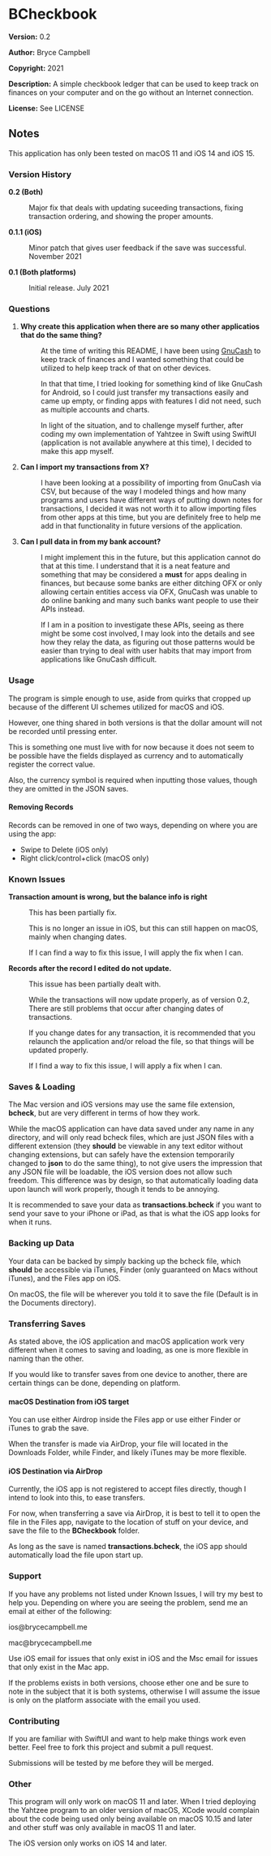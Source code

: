 =BCheckbook=

'''Version:''' 0.2

'''Author:''' Bryce Campbell

'''Copyright:''' 2021

'''Description:''' A simple checkbook ledger that can be used to keep track on finances on your computer and on the go without an Internet connection.

'''License:''' See LICENSE

==Notes==

This application has only been tested on macOS 11 and iOS 14 and iOS 15.

===Version History===

<dl>
<dt style="font-weight:bold">0.2 (Both)</dt>
<dd>
<p>Major fix that deals with 
updating suceeding transactions, fixing transaction ordering, and
showing the proper amounts.
</p></dd>
<dt style="font-weight:bold">0.1.1 (iOS)</dt>
<dd>Minor patch that gives user feedback if the save was successful. November 2021</dd>
<dt style="font-weight:bold">0.1 (Both platforms)</dt>
<dd>Initial release. July 2021</dd>
</dl>

===Questions===

<ol>
<li>
<dl>
<dt style="font-weight:bold">Why create this application when there are so many other applicatios that do the same thing?</dt>
<dd>
<p>At the time of writing this README, I have been using <a href="https://gnucash.org/">GnuCash</a> to keep track of finances 
and I wanted something that could be utilized to help keep track of that on other devices.</p>
<p>In that that time, I tried looking for something kind of like GnuCash for Android, 
so I could just transfer my transactions easily and came up empty, or finding apps with features I did not need, 
such as multiple accounts and charts.</p>
<p>In light of the situation, and to challenge myself further, after coding my own implementation of Yahtzee in Swift using SwiftUI 
(application is not available anywhere at this time), I decided to make this app myself.</p>
</dd>
</dl>
</li>
<li>
<dl>
<dt style="font-weight:bold">Can I import my transactions from X?</dt>
<dd>
<p>I have been looking at a possibility of importing from GnuCash via CSV, but because of the way I modeled things and how many programs 
and users have different ways of putting down notes for transactions, I decided it was not worth it to allow importing files from other apps at this time, 
but you are definitely free to help me add in that functionality in future versions of the application.</p>
</dd>
</dl>
</li>
<li>
<dl>
<dt style="font-weight:bold">Can I pull data in from my bank account?</dt>
<dd>
<p>I might implement this in the future, but this application cannot do that at this time. I understand that it is a neat feature 
and something that may be considered a <strong>must</strong> for apps dealing in finances, but because some banks are either ditching OFX or 
only allowing certain entities access via OFX, GnuCash was unable to do online banking and many such banks want people to use their APIs instead.</p>
<p>If I am in a position to investigate these APIs, seeing as there might be some cost involved, I may look into the details and see how they relay the data, 
as figuring out those patterns would be easier than trying to deal with user habits that may import from applications like GnuCash difficult.</p>
</dd>
</dl>
</li>
</ol>

===Usage===

The program is simple enough to use, aside from quirks that cropped up because of the different UI schemes utilized for macOS and iOS.

However, one thing shared in both versions is that the dollar amount will not be recorded until pressing enter.

This is something one must live with for now because it does not seem to be possible have the fields displayed as currency and to automatically register the correct value.

Also, the currency symbol is required when inputting those values, though they are omitted in the JSON saves.

====Removing Records====

Records can be removed in one of two ways, depending on where you are using the app:

<ul>
<li>Swipe to Delete (iOS only)</li>
<li>Right click/control+click (macOS only)</li>
</ul>

===Known Issues===

<dl>
<dt style="font-weight:bold">Transaction amount is wrong, but the balance info is right</dt>
<dd>
<p>This has been partially fix.</p>
<p>This is no longer an issue in iOS, but this can still happen on macOS, mainly when changing dates.</p>
<p>If I can find a way to fix this issue, I will apply the fix when I can.</p>
</dd>
<dt style="font-weight:bold">Records after the record I edited do not update.</dt>
<dd>
<p>This issue has been partially dealt with.</p>
<p>While the transactions will now update properly, as of version 0.2, There are still problems that occur after changing dates of transactions.</p>
<p>If you change dates for any transaction, it is recommended that you relaunch the application and/or reload the file, so that things will be updated properly.</p>
<p>If I find a way to fix this issue, I will apply a fix when I can.</p>
</dd>
</dl>

===Saves & Loading===

The Mac version and iOS versions may use the same file extension, <strong>bcheck</strong>, but are very different in terms of how they work.

While the macOS application can have data saved under any name in any directory, and will only read bcheck files, which are just JSON files with a different extension (they <strong>should</strong> be viewable in any text editor without changing extensions, but can safely have the extension temporarily changed to <strong>json</strong> to do the same thing), to not 
give users the impression that any JSON file will be loadable, the iOS version does not allow such freedom. 
This difference was by design, so that automatically loading data upon launch will work properly, though it tends to be annoying.

It is recommended to save your data as <strong>transactions.bcheck</strong> if you want to send your save to your iPhone or iPad, 
as that is what the iOS app looks for when it runs.

===Backing up Data===

Your data can be backed by simply backing up the bcheck file, which <strong>should</strong> be accessible via iTunes, Finder (only guaranteed on Macs without iTunes), and the Files app on iOS.

On macOS, the file will be wherever you told it to save the file (Default is in the Documents directory).

===Transferring Saves===

As stated above, the iOS application and macOS application work very different when it comes to saving and loading, as one is more flexible in naming than the other.

If you would like to transfer saves from one device to another, there are certain things can be done, depending on platform.

====macOS Destination from iOS target====

You can use either Airdrop inside the Files app or use either Finder or iTunes to grab the save.

When the transfer is made via AirDrop, your file will located in the Downloads Folder, while Finder, and likely iTunes may be more flexible.

====iOS Destination via AirDrop====

Currently, the iOS app is not registered to accept files directly, though I intend to look into this, to ease transfers.

For now, when transferring a save via AirDrop, it is best to tell it to open the file in the Files app, navigate to the location of stuff on your device, and save the file to the <strong>BCheckbook</strong> folder.

As long as the save is named <strong>transactions.bcheck</strong>, the iOS app should automatically load the file upon start up.

===Support===

If you have any problems not listed under Known Issues, I will try my best to help you. Depending on where you are seeing the problem, send me an email at either of the following:

ios@brycecampbell.me

mac@brycecampbell.me

Use iOS email for issues that only exist in iOS and the Msc email for issues that only exist in the Mac app.

If the problems exists in both versions, choose ether one and be sure to note in the subject that it is both systems, otherwise I will assume the issue is only on the platform associate with the email you used.

===Contributing===

If you are familiar with SwiftUI and want to help make things work even better. Feel free to fork this project and submit a pull request.

Submissions will be tested by me before they will be merged.

===Other===

This program will only work on macOS 11 and later. When I tried deploying the Yahtzee program to an older version of macOS, XCode would complain about the code being used only being available on macOS 10.15 and later and other stuff was only available in macOS 11 and later.

The iOS version only works on iOS 14 and later.
